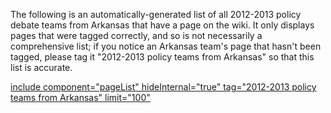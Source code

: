 <span style="background-color: #ffffff;">The following is an automatically-generated list of all 2012-2013 policy debate teams from Arkansas that have a page on the wiki. It only displays pages that were tagged correctly, and so is not necessarily a comprehensive list; if you notice an Arkansas team's page that hasn't been tagged, please tag it "2012-2013 policy teams from Arkansas" so that this list is accurate.</span>

[[include component="pageList" hideInternal="true" tag="2012-2013 policy teams from Arkansas" limit="100"]]